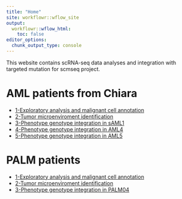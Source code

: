 ```yaml
---
title: "Home"
site: workflowr::wflow_site
output:
  workflowr::wflow_html:
    toc: false
editor_options:
  chunk_output_type: console
---
```


This  website contains scRNA-seq data analyses and integration with targeted mutation for scmseq project.

# AML patients from Chiara

- [1-Exploratory analysis and malignant cell annotation](00_malignant_non_malignant_annotations.html)
- [2-Tumor microenviroment identification](01_tme_annotation.html)
- [3-Phenotype genotype integration in sAML1](02_integration_phenotype_genotype_sAML1.html)
- [4-Phenotype genotype integration in AML4](03_integration_phenotype_genotype_AML4.html)
- [5-Phenotype genotype integration in AML5](04_integration_phenotype_genotype_AML5.html)

# PALM patients

- [1-Exploratory analysis and malignant cell annotation](00_palm_malignant_non_malignant_annotations.html)
- [2-Tumor microenviroment identification](01_palm_tme_annotation.html)
- [3-Phenotype genotype integration in PALM04](02_integration_phenotype_genotype_PALM04.html)